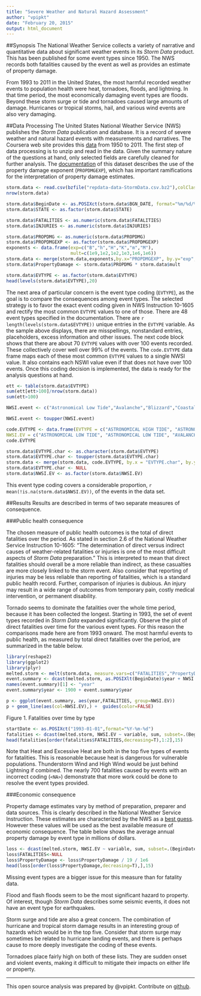 ```yaml
---
title: "Severe Weather and Natural Hazard Assessment"
author: "vpipkt"
date: "February 20, 2015"
output: html_document
---
```


##Synopsis
The National Weather Service collects a variety of narrative and quantitative data about significant weather events in its *Storm Data* product. This has been published for some event types since 1950. The NWS records both fatalities caused by the event as well as provides an estimate of property damage.

From 1993 to 2011 in the United States, the most harmful recorded weather events to population health were heat, tornadoes, floods, and lightning. In that time period, the most economically damaging event types are floods. Beyond these storm surge or tide and tornadoes caused large amounts of damage. Hurricanes or tropical storms, hail, and various wind events are also very damaging.  

##Data Processing
The United States National Weather Service (NWS) publishes the *Storm Data* publication and database. It is a record of severe weather and natural hazard events with measurements and narratives. The Coursera web site provides this [data](https://d396qusza40orc.cloudfront.net/repdata%2Fdata%2FStormData.csv.bz2) from 1950 to 2011. The first step of data processing is to unzip and read in the data. Given the summary nature of the questions at hand, only selected fields are carefully cleaned for further analysis.  The [documentation](https://d396qusza40orc.cloudfront.net/repdata%2Fpeer2_doc%2Fpd01016005curr.pdf) of this dataset describes the use of the property damage exponent (`PROPDMGEXP`), which has important ramifications for the interpretation of property damage estimates. 

```r
storm.data <- read.csv(bzfile("repdata-data-StormData.csv.bz2"),colClasses="character")
nrow(storm.data)

storm.data$BeginDate <- as.POSIXct(storm.data$BGN_DATE, format="%m/%d/%Y %H:%M:%S")
storm.data$STATE <- as.factor(storm.data$STATE)

storm.data$FATALITIES <- as.numeric(storm.data$FATALITIES)
storm.data$INJURIES <- as.numeric(storm.data$INJURIES)

storm.data$PROPDMG <- as.numeric(storm.data$PROPDMG)
storm.data$PROPDMGEXP <- as.factor(storm.data$PROPDMGEXP)
exponents <- data.frame(exp=c("B","h","H","K","m","M"),
                        mult=c(1e9,1e2,1e2,1e3,1e6,1e6))
storm.data <- merge(storm.data,exponents,by.x="PROPDMGEXP", by.y="exp",all.x=T)
storm.data$PropertyDamage <- storm.data$PROPDMG * storm.data$mult

storm.data$EVTYPE <- as.factor(storm.data$EVTYPE)
head(levels(storm.data$EVTYPE),20)
```

The next area of particular concern is the event type coding (`EVTYPE`), as the goal is to compare the consequences among event types. The selected strategy is to favor the exact event coding given in NWS Instruction 10-1605 and rectify the most common `EVTYPE` values to one of those. There are 48 event types specified in the documentation. There are `r length(levels(storm.data$EVTYPE))` unique entries in the `EVTYPE` variable. As the sample above displays, there are misspellings, nonstandard entries, placeholders, excess information and other issues.  The next code block shows that there are about 70 `EVTYPE` values with over 100 events recorded. These collectively cover well over 99% of the events. The `code.EVTYPE` data frame maps each of these most common `EVTYPE` values to a single NWSI value. It also contains each NSWI value even if that does not have over 100 events.  Once this coding decision is implemented, the data is ready for the analysis questions at hand.

```r
ett <- table(storm.data$EVTYPE)
sum(ett[ett>100]/nrow(storm.data))
sum(ett>100)

NWSI.event <- c("Astronomical Low Tide","Avalanche","Blizzard","Coastal Flood","Cold/Wind Chill","Debris Flow","Dense Fog","Dense Smoke","Drought","Dust Devil","Dust Storm","Excessive Heat","Extreme Cold/Wind Chill","Flash Flood","Flood","Frost/Freeze","Funnel Cloud","Freezing Fog","Hail","Heat","Heavy Rain","Heavy Snow","High Surf","High Wind","Hurricane (Typhoon)","Ice Storm","Lake-Effect Snow","Lakeshore Flood","Lightning","Marine Hail","Marine High Wind","Marine Strong Wind","Marine Thunderstorm Wind","Rip Current","Seiche","Sleet","Storm Surge/Tide","Strong Wind","Thunderstorm Wind","Tornado","Tropical Depression","Tropical Storm","Tsunami","Volcanic Ash","Waterspout","Wildfire","Winter Storm","Winter Weather" )

NWSI.event <- toupper(NWSI.event)

code.EVTYPE <- data.frame(EVTYPE = c("ASTRONOMICAL HIGH TIDE", "ASTRONOMICAL LOW TIDE", "AVALANCHE", "BLIZZARD", "COASTAL FLOOD", "COASTAL FLOODING", "COLD/WIND CHILL", "LANDSLIDE", "DEBRIS FLOW", "DENSE FOG", "FOG", "DENSE SMOKE", "DROUGHT", "DUST DEVIL", "DUST STORM", "EXCESSIVE HEAT", "EXTREME COLD", "EXTREME COLD/WIND CHILL", "EXTREME WINDCHILL", "FLASH FLOOD", "FLASH FLOODING", "FLOOD", "FLOOD/FLASH FLOOD", "FLOODING", "RIVER FLOOD", "URBAN FLOOD", "URBAN/SML STREAM FLD", "FREEZING FOG", "FROST/FREEZE", "FUNNEL CLOUD", "HAIL", "HEAT", "RECORD WARMTH", "UNSEASONABLY WARM", "HEAVY RAIN", "HEAVY SNOW", "LIGHT SNOW", "MODERATE SNOWFALL", "SNOW", "HEAVY SURF/HIGH SURF", "HIGH SURF", "HIGH WIND", "HIGH WINDS",  "WIND", "HURRICANE", "HURRICANE (TYPHOON)", "FREEZING RAIN", "ICE STORM", "LAKE-EFFECT SNOW", "LAKESHORE FLOOD", "LIGHTNING", "MARINE HAIL", "MARINE HIGH WIND", "MARINE STRONG WIND", "MARINE THUNDERSTORM WIND", "MARINE TSTM WIND", "RIP CURRENT", "RIP CURRENTS", "SEICHE", "SLEET", "STORM SURGE", "STORM SURGE/TIDE", "STRONG WIND", "STRONG WINDS", "DRY MICROBURST", "THUNDERSTORM WIND", "THUNDERSTORM WINDS", "TSTM WIND", "TSTM WIND/HAIL", "TORNADO", "TROPICAL DEPRESSION", "TROPICAL STORM", "TSUNAMI", "VOLCANIC ASH", "WATERSPOUT", "WILD/FOREST FIRE", "WILDFIRE", "WINTER STORM", "WINTER WEATHER", "WINTER WEATHER/MIX"), 
NWSI.EV = c("ASTRONOMICAL LOW TIDE", "ASTRONOMICAL LOW TIDE", "AVALANCHE", "BLIZZARD", "COASTAL FLOOD", "COASTAL FLOOD", "COLD/WIND CHILL", "DEBRIS FLOW", "DEBRIS FLOW", "DENSE FOG", "DENSE FOG", "DENSE SMOKE", "DROUGHT", "DUST DEVIL", "DUST STORM", "EXCESSIVE HEAT", "EXTREME COLD/WIND CHILL", "EXTREME COLD/WIND CHILL", "EXTREME COLD/WIND CHILL", "FLASH FLOOD", "FLASH FLOOD", "FLOOD", "FLOOD", "FLOOD", "FLOOD", "FLOOD", "FLOOD", "FREEZING FOG", "FROST/FREEZE", "FUNNEL CLOUD", "HAIL", "HEAT", "HEAT", "HEAT", "HEAVY RAIN", "HEAVY SNOW", "HEAVY SNOW", "HEAVY SNOW", "HEAVY SNOW", "HIGH SURF", "HIGH SURF", "HIGH WIND", "HIGH WIND", "HIGH WIND", "HURRICANE (TYPHOON)", "HURRICANE (TYPHOON)", "ICE STORM", "ICE STORM", "LAKE-EFFECT SNOW", "LAKESHORE FLOOD", "LIGHTNING", "MARINE HAIL", "MARINE HIGH WIND", "MARINE STRONG WIND", "MARINE THUNDERSTORM WIND", "MARINE THUNDERSTORM WIND", "RIP CURRENT", "RIP CURRENT", "SEICHE", "SLEET", "STORM SURGE/TIDE", "STORM SURGE/TIDE", "STRONG WIND", "STRONG WIND", "THUNDERSTORM WIND", "THUNDERSTORM WIND", "THUNDERSTORM WIND", "THUNDERSTORM WIND", "THUNDERSTORM WIND", "TORNADO", "TROPICAL DEPRESSION", "TROPICAL STORM", "TSUNAMI", "VOLCANIC ASH", "WATERSPOUT", "WILDFIRE", "WILDFIRE", "WINTER STORM", "WINTER WEATHER", "WINTER WEATHER"), stringsAsFactors = FALSE)
code.EVTYPE

storm.data$EVTYPE.char <- as.character(storm.data$EVTYPE)
storm.data$EVTYPE.char <- toupper(storm.data$EVTYPE.char)
storm.data <- merge(storm.data, code.EVTYPE, by.x = "EVTYPE.char", by.y="EVTYPE", all.x=T)
storm.data$EVTYPE.char <- NULL
storm.data$NWSI.EV <- as.factor(storm.data$NWSI.EV)

```

This event type coding covers a considerable proportion, `r mean(!is.na(storm.data$NWSI.EV))`, of the events in the data set.


##Results
Results are described in terms of two separate measures of consequence.
 
###Public health consequence

The chosen measure of public health outcomes is the total of direct fatalities over the period. As stated in section 2.6 of the National Weather Service Instruction 10-1605: "The determination of direct versus indirect causes of weather-related fatalities or injuries is one of the most difficult aspects of *Storm Data* preparation." This is interpreted to mean that direct fatalities should overall be a more reliable than indirect, as these casualties are more closely linked to the storm event. Also consider that reporting of injuries may be less reliable than reporting of fatalities, which is a standard public health record. Further, comparison of injuries is dubious. An injury may result in a wide range of outcomes from temporary pain, costly medical intervention, or permanent disability.

Tornado seems to dominate the fatalities over the whole time period, because it has been collected the longest. Starting in 1993, the set of event types recorded in *Storm Data* expanded significantly. Observe the plot of direct fatalities over time for the various event types. For this reason the comparisons made here are from 1993 onward. The most harmful events to public health, as measured by total direct fatalities over the period, are summarized in the table below.

```r
library(reshape2)
library(ggplot2)
library(plyr)
melted.storm <- melt(storm.data, measure.vars=c("FATALITIES","PropertyDamage"))
event.summary <- dcast(melted.storm, as.POSIXlt(BeginDate)$year + NWSI.EV ~ variable , sum, na.rm=T)
names(event.summary)[1] <- "year"
event.summary$year <- 1900 + event.summary$year

p <- ggplot(event.summary, aes(year,FATALITIES, group=NWSI.EV))
p + geom_line(aes(col=NWSI.EV),) +  guides(color=FALSE)
```

Figure 1. Fatalities over time by type

```r
startDate <- as.POSIXct("1993-01-01",format="%Y-%m-%d")
fatalities <- dcast(melted.storm, NWSI.EV ~ variable, sum, subset=.(BeginDate>=startDate), na.rm=T)
head(fatalities[order(fatalities$FATALITIES,decreasing=T),1:2],15)

```

Note that Heat and Excessive Heat are both in the top five types of events for fatalities. This is reasonable because heat is dangerous for vulnerable populations. Thunderstorm Wind and High Wind would be just behind Lightning if combined. The nearly 700 fatalities caused by events with an incorrect coding (`<NA>`) demonstrate that more work could be done to resolve the event types provided.

###Economic consequence

Property damage estimates vary by method of preparation, preparer and data sources. This is clearly described in the National Weather Service Instruction. These estimates are characterized by the NWS as a [best guess](http://www.ncdc.noaa.gov/stormevents/faq.jsp). However these values will be used as the best available measure of economic consequence. The table below shows the average annual property damage by event type in millions of dollars.

```r
loss <- dcast(melted.storm, NWSI.EV ~ variable, sum, subset=.(BeginDate>=startDate), na.rm=T)
loss$FATALITIES<-NULL
loss$PropertyDamage <- loss$PropertyDamage / 19 / 1e6
head(loss[order(loss$PropertyDamage,decreasing=T),],15)

```

Missing event types are a bigger issue for this measure than for fatality data.

Flood and flash floods seem to be the most significant hazard to property. Of interest, though *Storm Data* describes some seismic events, it does not have an event type for earthquakes.  

Storm surge and tide are also a great concern. The combination of hurricane and tropical storm damage results in an interesting group of hazards which would be in the top five.  Consider that storm surge may sometimes be related to hurricane landing events, and there is perhaps cause to more deeply investigate the coding of these events. 

Tornadoes place fairly high on both of these lists. They are sudden onset and violent events, making it difficult to mitigate their impacts on either life or property.

------------------------------

This open source analysis was prepared by @vpipkt. Contribute on [github](https://github.com/vpipkt/datasciencecoursera).
